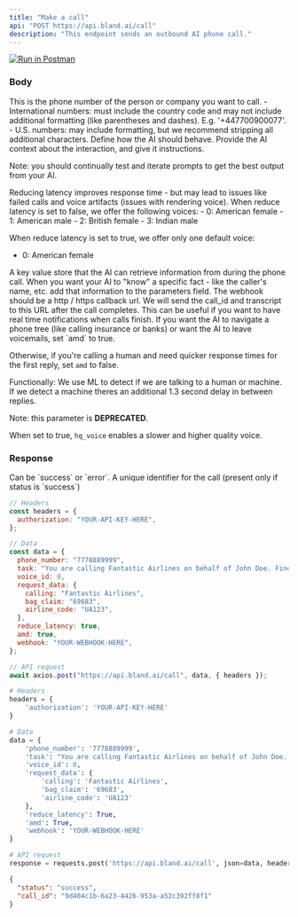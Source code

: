 ```yaml
---
title: "Make a call"
api: "POST https://api.bland.ai/call"
description: "This endpoint sends an outbound AI phone call."
---
```


[![Run in Postman](https://run.pstmn.io/button.svg)](https://app.getpostman.com/run-collection/27330001-7ac5597c-12af-4a89-a44c-65dd0ef55b5c?action=collection%2Ffork&source=rip_markdown&collection-url=entityId%3D27330001-7ac5597c-12af-4a89-a44c-65dd0ef55b5c%26entityType%3Dcollection%26workspaceId%3D79400b03-c195-4b0e-a5c8-86d5f13eea6f)

### Body

<ParamField body="phone_number" type="string" required>
  This is the phone number of the person or company you want to call. 
  - International numbers: must include the country code and may not include
  additional formatting (like parentheses and dashes). E.g. '+447700900077'.
  - U.S. numbers: may include formatting, but we recommend stripping
  all additional characters.
</ParamField>

<ParamField body="task" type="string" required>
  Define how the AI should behave. Provide the AI context about the interaction, and give it instructions. 

  Note: you should continually test and iterate prompts to get the best output from your AI.
</ParamField>

<ParamField body="reduce_latency" type="boolean" default="true">
  Reducing latency improves response time - but may lead to issues like failed
  calls and voice artifacts (issues with rendering voice).
</ParamField>

<ParamField body="voice_id" type="number" default="0">
  When reduce latency is set to false, we offer the following voices:
  - 0: American female
  - 1: American male
  - 2: British female
  - 3: Indian male
  
  When reduce latency is set to true, we offer only one default voice:
  - 0: American female
</ParamField>

<ParamField body="request_data" type="object">
  A key value store that the AI can retrieve information from during the phone call. When you want your AI to "know" a specific fact - like the caller's name, etc. add that information to the parameters field.
</ParamField>

<ParamField body="webhook" type="string">
  The webhook should be a http / https callback url. We will send the call_id and transcript to this URL after the call completes. This can be useful if you want to have real time notifications when calls finish.
</ParamField>

<ParamField body="amd" type="boolean" default="false">
  If you want the AI to navigate a phone tree (like calling insurance or banks) or want the AI to leave voicemails, set `amd` to true.

  Otherwise, if you're calling a human and need quicker response times for the first reply, set `amd` to false.

  Functionally: We use ML to detect if we are talking to a human or machine. If we detect a machine theres an additional 1.3 second delay in between replies.
</ParamField>

<ParamField body="hq_voice" type="boolean" default="false">
  Note: this parameter is <strong>DEPRECATED</strong>. 

  When set to true, `hq_voice` enables a slower and higher quality voice.
</ParamField>

### Response

<ResponseField name="status" type="string">
  Can be `success` or `error`.
</ResponseField>

<ResponseField name="call_id" type="string">
  A unique identifier for the call (present only if status is `success`)
</ResponseField>

<RequestExample>

```javascript SendCall.js
// Headers
const headers = {
  authorization: "YOUR-API-KEY-HERE",
};

// Data
const data = {
  phone_number: "7778889999",
  task: "You are calling Fantastic Airlines on behalf of John Doe. Find out where John's Bags are located.",
  voice_id: 0,
  request_data: {
    calling: "Fantastic Airlines",
    bag_claim: "69683",
    airline_code: "UA123",
  },
  reduce_latency: true,
  amd: true,
  webhook: "YOUR-WEBHOOK-HERE",
};

// API request
await axios.post("https://api.bland.ai/call", data, { headers });
```

```python SendCall.py
# Headers
headers = {
    'authorization': 'YOUR-API-KEY-HERE'
}

# Data
data = {
    'phone_number': '7778889999',
    'task': "You are calling Fantastic Airlines on behalf of John Doe. Find out where John's Bags are located.",
    'voice_id': 0,
    'request_data': {
        'calling': 'Fantastic Airlines',
        'bag_claim': '69683',
        'airline_code': 'UA123'
    },
    'reduce_latency': True,
    'amd': True,
    'webhook': 'YOUR-WEBHOOK-HERE'
}

# API request
response = requests.post('https://api.bland.ai/call', json=data, headers=headers)
```

</RequestExample>

<ResponseExample>

```json Response
{
  "status": "success",
  "call_id": "9d404c1b-6a23-4426-953a-a52c392ff8f1"
}
```

</ResponseExample>
